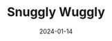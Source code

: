 ---
title: "Snuggly Wuggly"
date: "2024-01-14"
slug: "snuggly-wuggly"
heroimage: "./20240114_100331.jpg"
heroimage_alt: "Noodle is a doodle."
---